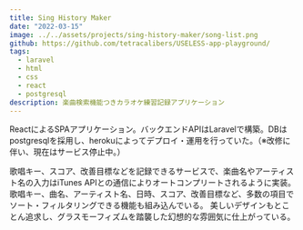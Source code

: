 ```yaml
---
title: Sing History Maker
date: "2022-03-15"
image: ../../assets/projects/sing-history-maker/song-list.png
github: https://github.com/tetracalibers/USELESS-app-playground/
tags:
  - laravel
  - html
  - css
  - react
  - postgresql
description: 楽曲検索機能つきカラオケ練習記録アプリケーション
---
```




ReactによるSPAアプリケーション。バックエンドAPIはLaravelで構築。DBはpostgresqlを採用し、herokuによってデプロイ・運用を行っていた。（※改修に伴い、現在はサービス停止中。）

歌唱キー、スコア、改善目標などを記録できるサービスで、楽曲名やアーティスト名の入力はiTunes APIとの通信によりオートコンプリートされるように実装。
歌唱キー、曲名、アーティスト名、日時、スコア、改善目標など、多数の項目でソート・フィルタリングできる機能も組み込んでいる。
美しいデザインもとことん追求し、グラスモーフィズムを踏襲した幻想的な雰囲気に仕上がっている。

<VStack>
  <GridGallery col={6}>
    <Image class="-c-span-4" alt="" src={img_EditModal} />
    <Image class="-c-span-2 -sp-c-span-4" alt="" src={img_AddModalTablet} />
  </GridGallery>

  <GridGallery col={6} sp_col={2}>
    <Image class="-c-span-2-4 -sp-c-span-1" alt="" src={img_SongListMobile} />
    <Image class="-c-span-2 -sp-c-span-1" alt="" src={img_SortFilterMenuMobile} />
  </GridGallery>
</VStack>
